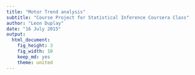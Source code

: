 ```yaml
---
title: "Motor Trend analysis"
subtitle: "Course Project for Statistical Inference Coursera Class"
author: "Leon Duplay"
date: "16 July 2015"
output: 
  html_document: 
    fig_height: 3
    fig_width: 10
    keep_md: yes
    theme: united
---
```


